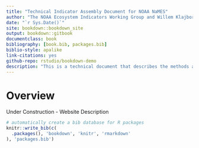 ```yaml
--- 
title: "Technical Indicator Assembly Document for NOAA NaMES"
author: "The NOAA Ecosystem Indicators Working Group and Willem Klajbor"
date: "`r Sys.Date()`"
site: bookdown::bookdown_site
output: bookdown::gitbook
documentclass: book
bibliography: [book.bib, packages.bib]
biblio-style: apalike
link-citations: yes
github-repo: rstudio/bookdown-demo
description: "This is a technical document that describes the methods and data used to develop the indicators presented on www.ecowatch.noaa.gov"
---
```


# Overview {-}

Under Construction - Website Description

```r
# automatically create a bib database for R packages
knitr::write_bib(c(
  .packages(), 'bookdown', 'knitr', 'rmarkdown'
), 'packages.bib')
```
